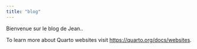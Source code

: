```yaml
---
title: "blog"
---
```


Bienvenue sur le blog de Jean..

To learn more about Quarto websites visit <https://quarto.org/docs/websites>.